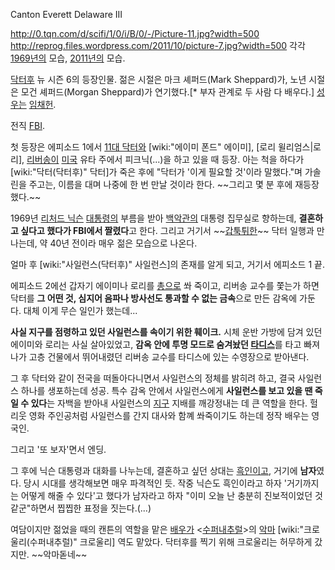 Canton Everett Delaware III

http://0.tqn.com/d/scifi/1/0/i/B/0/-/Picture-11.jpg?width=500
http://reprog.files.wordpress.com/2011/10/picture-7.jpg?width=500
각각 [[1969년]]의 모습, [[2011년]]의 모습.

[[닥터후]] 뉴 시즌 6의 등장인물. 젊은 시절은 마크 셰퍼드(Mark Sheppard)가, 노년 시절은 모건 셰퍼드(Morgan Sheppard)가 연기했다.[* 부자 관계로 두 사람 다 배우다.] [[성우]]는 [[임채헌]].

전직 [[FBI]]. 

첫 등장은 에피소드 1에서 [[11대 닥터]]와 [wiki:"에이미 폰드" 에이미], [로리 윌리엄스|로리], [[리버송]]이 [[미국]] 유타 주에서 피크닉(...)을 하고 있을 때 등장. 아는 척을 하다가 [wiki:"닥터(닥터후)" 닥터]가 죽은 후에 "닥터가 '이게 필요할 것'이라 말했다."며 가솔린을 주고는, 이름을 대며 나중에 한 번 만날 것이라 한다. ~~그리고 몇 분 후에 재등장했다.~~

1969년 [[리처드 닉슨]] [[대통령]]의 부름을 받아 [[백악관]]의 대통령 집무실로 향하는데, '''결혼하고 싶다고 했다가 FBI에서 짤렸다'''고 한다. 그리고 거기서 ~~[[갑툭튀]]한~~ 닥터 일행과 만나는데, 약 40년 전이라 매우 젊은 모습으로 나온다.

얼마 후 [wiki:"사일런스(닥터후)" 사일런스]의 존재를 알게 되고, 거기서 에피소드 1 끝.

에피소드 2에선 갑자기 에이미나 로리를 [[총]]으로 쏴 죽이고, 리버송 교수를 쫓는가 하면 닥터를 '''그 어떤 것, 심지어 음파나 방사선도 통과할 수 없는 금속'''으로 만든 감옥에 가둔다. 대체 이게 무슨 일인가 했는데...

'''사실 지구를 점령하고 있던 사일런스를 속이기 위한 훼이크.''' 시체 운반 가방에 담겨 있던 에이미와 로리는 사실 살아있었고, '''감옥 안에 투명 모드로 숨겨놨던 [[타디스]]'''를 타고 빠져나가 고층 건물에서 뛰어내렸던 리버송 교수를 타디스에 있는 수영장으로 받아낸다.

그 후 닥터와 같이 전국을 떠돌아다니면서 사일런스의 정체를 밝히려 하고, 결국 사일런스 하나를 생포하는데 성공. 특수 감옥 안에서 사일런스에게 '''사일런스를 보고 있을 땐 죽일 수 있다'''는 자백을 받아내 사일런스의 [[지구]] 지배를 깨강정내는 데 큰 역할을 한다. 헐리웃 영화 주인공처럼 사일런스를 간지 대사와 함꼐 쏴죽이기도 하는데 정작 배우는 영국인.

그리고 '또 보자'면서 엔딩.

그 후에 닉슨 대통령과 대화를 나누는데, 결혼하고 싶던 상대는 [[흑인]]이고, 거기에 '''남자'''였다. 당시 시대를 생각해보면 매우 파격적인 듯. 작중 닉슨도 흑인이라고 하자 '거기까지는 어떻게 해줄 수 있다'고 했다가 남자라고 하자 "이미 오늘 난 충분히 진보적이었던 것 같군"하면서 찝찝한 표정을 짓는다.(...)

여담이지만 젊었을 때의 캔튼의 역할을 맡은 [[배우]]가 <[[수퍼내추럴]]>의 [[악마]] [wiki:"크로울리(수퍼내추럴)" 크로울리] 역도 맡았다. 닥터후를 찍기 위해 크로울리는 허무하게 갔지만. ~~악마돋네~~ 
